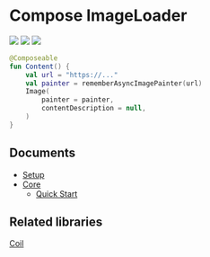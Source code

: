 <head>
  <title>Compose Image library for Kotlin Multiplatform</title>
</head>

# Compose ImageLoader

[![](https://img.shields.io/badge/Kotlin-Multiplatform-%237f52ff?logo=kotlin)](https://kotlinlang.org/docs/multiplatform.html)
[![](https://img.shields.io/maven-central/v/io.github.qdsfdhvh/image-loader)](https://mvnrepository.com/artifact/io.github.qdsfdhvh/image-loader)
[![](https://img.shields.io/github/license/qdsfdhvh/compose-imageloader)](https://github.com/qdsfdhvh/compose-imageloader/blob/main/LICENSE)

```kotlin
@Composeable
fun Content() {
    val url = "https://..."
    val painter = rememberAsyncImagePainter(url)
    Image(
        painter = painter,
        contentDescription = null,
    )
}
```

## Documents

- [Setup](/docs/setup)
- [Core](/docs/core)
  - [Quick Start](/docs/core/basic)

## Related libraries

[Coil](https://github.com/coil-kt/coil)

